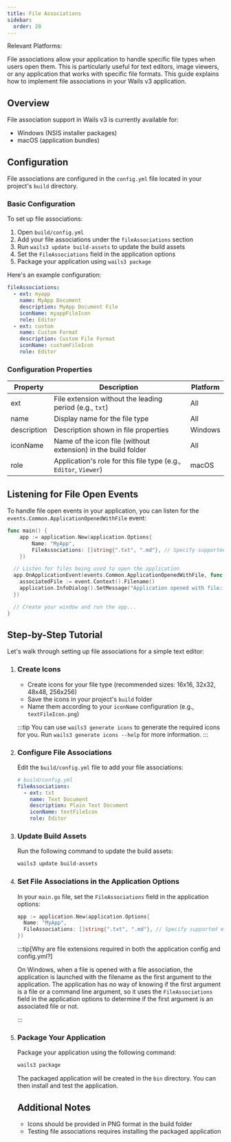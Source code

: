 ```yaml
---
title: File Associations
sidebar:
  order: 20
---
```



Relevant Platforms: <Badge text="Windows" variant="note" /> <Badge text="macOS" variant="success" />
<br/>

File associations allow your application to handle specific file types when
users open them. This is particularly useful for text editors, image viewers, or
any application that works with specific file formats. This guide explains how
to implement file associations in your Wails v3 application.

## Overview

File association support in Wails v3 is currently available for:

- Windows (NSIS installer packages)
- macOS (application bundles)

## Configuration

File associations are configured in the `config.yml` file located in your
project's `build` directory.

### Basic Configuration

To set up file associations:

1. Open `build/config.yml`
2. Add your file associations under the `fileAssociations` section
3. Run `wails3 update build-assets` to update the build assets
4. Set the `FileAssociations` field in the application options
5. Package your application using `wails3 package`

Here's an example configuration:

```yaml
fileAssociations:
  - ext: myapp
    name: MyApp Document
    description: MyApp Document File
    iconName: myappFileIcon
    role: Editor
  - ext: custom
    name: Custom Format
    description: Custom File Format
    iconName: customFileIcon
    role: Editor
```

### Configuration Properties

| Property    | Description                                                      | Platform |
|-------------|------------------------------------------------------------------|----------|
| ext         | File extension without the leading period (e.g., `txt`)          | All      |
| name        | Display name for the file type                                   | All      |
| description | Description shown in file properties                             | Windows  |
| iconName    | Name of the icon file (without extension) in the build folder    | All      |
| role        | Application's role for this file type (e.g., `Editor`, `Viewer`) | macOS    |

## Listening for File Open Events

To handle file open events in your application, you can listen for the
`events.Common.ApplicationOpenedWithFile` event:

```go
func main() {
    app := application.New(application.Options{
        Name: "MyApp",
        FileAssociations: []string{".txt", ".md"}, // Specify supported extensions
    })

  // Listen for files being used to open the application
  app.OnApplicationEvent(events.Common.ApplicationOpenedWithFile, func(event *application.ApplicationEvent) {
    associatedFile := event.Context().Filename()
    application.InfoDialog().SetMessage("Application opened with file: " + associatedFile).Show()
  })

  // Create your window and run the app...
}

```

## Step-by-Step Tutorial

Let's walk through setting up file associations for a simple text editor:

<Steps>

1. ### Create Icons

    - Create icons for your file type (recommended sizes: 16x16, 32x32, 48x48,
      256x256)
    - Save the icons in your project's `build` folder
    - Name them according to your `iconName` configuration (e.g.,
      `textFileIcon.png`)

    :::tip
    You can use `wails3 generate icons` to generate the required icons for you.
    Run `wails3 generate icons --help` for more information.
    :::

2. ### Configure File Associations

    Edit the `build/config.yml` file to add your file associations:

    ```yaml
    # build/config.yml
    fileAssociations:
      - ext: txt
        name: Text Document
        description: Plain Text Document
        iconName: textFileIcon
        role: Editor
    ```

3. ### Update Build Assets

    Run the following command to update the build assets:

    ```bash
    wails3 update build-assets
    ```

4. ### Set File Associations in the Application Options

    In your `main.go` file, set the `FileAssociations` field in the application
    options:

    ```go
    app := application.New(application.Options{
      Name: "MyApp",
      FileAssociations: []string{".txt", ".md"}, // Specify supported extensions
    })
    ```

    :::tip[Why are file extensions required in both the application config and config.yml?]

    On Windows, when a file is opened with a file association, the application is
    launched with the filename as the first argument to the application. The
    application has no way of knowing if the first argument is a file or a command
    line argument, so it uses the `FileAssociations` field in the application
    options to determine if the first argument is an associated file or not.

    :::

5. ### Package Your Application

    Package your application using the following command:

    ```bash
    wails3 package
    ```

    The packaged application will be created in the `bin` directory. You can then
    install and test the application.

    ## Additional Notes

    - Icons should be provided in PNG format in the build folder
    - Testing file associations requires installing the packaged application

</Steps>